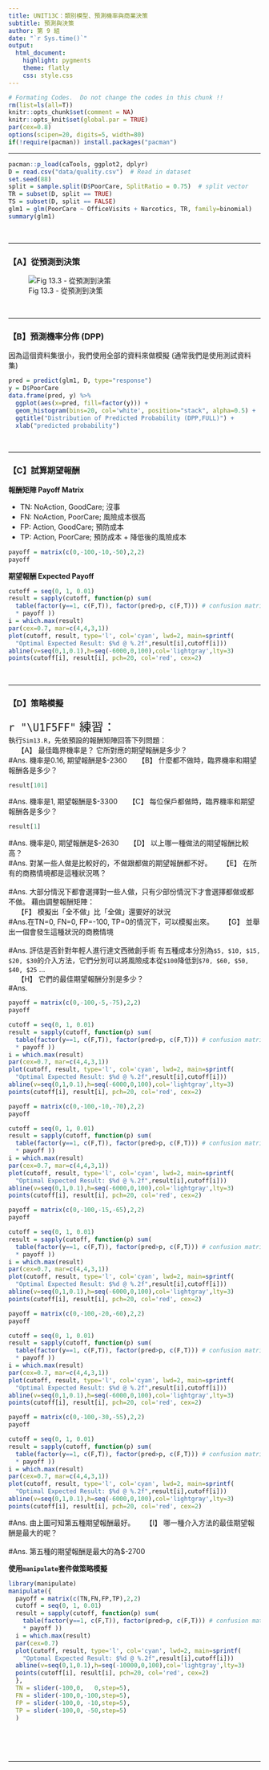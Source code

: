 ```yaml
---
title: UNIT13C：類別模型、預測機率與商業決策 
subtitle: 預測與決策
author: 第 9 組
date: "`r Sys.time()`"
output: 
  html_document:
    highlight: pygments
    theme: flatly
    css: style.css
---
```


```r
# Formating Codes.  Do not change the codes in this chunk !!
rm(list=ls(all=T))
knitr::opts_chunk$set(comment = NA)
knitr::opts_knit$set(global.par = TRUE)
par(cex=0.8)
options(scipen=20, digits=5, width=80)
if(!require(pacman)) install.packages("pacman")
```
<hr>

```r
pacman::p_load(caTools, ggplot2, dplyr)
D = read.csv("data/quality.csv")  # Read in dataset
set.seed(88)
split = sample.split(D$PoorCare, SplitRatio = 0.75)  # split vector
TR = subset(D, split == TRUE)
TS = subset(D, split == FALSE)
glm1 = glm(PoorCare ~ OfficeVisits + Narcotics, TR, family=binomial)
summary(glm1)
```
<br><hr>

### 【A】從預測到決策

![Fig 13.3 - 從預測到決策](Fig13.3.JPG)

<br><hr>

### 【B】預測機率分佈 (DPP)
因為這個資料集很小，我們使用全部的資料來做模擬 (通常我們是使用測試資料集)
```r
pred = predict(glm1, D, type="response")
y = D$PoorCare
data.frame(pred, y) %>% 
  ggplot(aes(x=pred, fill=factor(y))) + 
  geom_histogram(bins=20, col='white', position="stack", alpha=0.5) +
  ggtitle("Distribution of Predicted Probability (DPP,FULL)") +
  xlab("predicted probability")
```
<br><hr>

### 【C】試算期望報酬

**報酬矩陣 Payoff Matrix**

+ TN: NoAction, GoodCare; 沒事   
+ FN: NoAction, PoorCare; 風險成本很高 
+ FP: Action, GoodCare;   預防成本
+ TP: Action, PoorCare;   預防成本 + 降低後的風險成本

```r
payoff = matrix(c(0,-100,-10,-50),2,2)
payoff
```

**期望報酬 Expected Payoff**
```r
cutoff = seq(0, 1, 0.01)
result = sapply(cutoff, function(p) sum(
  table(factor(y==1, c(F,T)), factor(pred>p, c(F,T))) # confusion matrix
  * payoff ))
i = which.max(result)
par(cex=0.7, mar=c(4,4,3,1))
plot(cutoff, result, type='l', col='cyan', lwd=2, main=sprintf(
  "Optimal Expected Result: $%d @ %.2f",result[i],cutoff[i]))
abline(v=seq(0,1,0.1),h=seq(-6000,0,100),col='lightgray',lty=3)
points(cutoff[i], result[i], pch=20, col='red', cex=2)
```
<br><hr>

### 【D】策略模擬
<p class="qiz">
<span style="font-size:24px">`r "\U1F5FF"` 練習： </span><br>
執行`Sim13.R`，先依預設的報酬矩陣回答下列問題：<br>
&emsp; 【A】 最佳臨界機率是？ 它所對應的期望報酬是多少？<br>
#Ans. 機率是0.16, 期望報酬是$-2360
&emsp; 【B】 什麼都不做時，臨界機率和期望報酬各是多少？<br>
```r
result[101] 
```

#Ans. 機率是1, 期望報酬是$-3300
&emsp; 【C】 每位保戶都做時，臨界機率和期望報酬各是多少？<br>
```r
result[1] 
```

#Ans. 機率是0, 期望報酬是$-2630
&emsp; 【D】 以上哪一種做法的期望報酬比較高？<br>
#Ans. 對某一些人做是比較好的，不做跟都做的期望報酬都不好。
&emsp; 【E】 在所有的商務情境都是這種狀況嗎？<br><br>
#Ans. 大部分情況下都會選擇對一些人做，只有少部份情況下才會選擇都做或都不做。
藉由調整報酬矩陣：<br>
&emsp; 【F】 模擬出「全不做」比「全做」還要好的狀況<br>
#Ans.在TN=0, FN=0, FP=-100, TP=0的情況下，可以模擬出來。
&emsp; 【G】 並舉出一個會發生這種狀況的商務情境<br><br>
#Ans. 評估是否針對年輕人進行達文西微創手術
有五種成本分別為`$5, $10, $15, $20, $30`的介入方法，它們分別可以將風險成本從`$100`降低到`$70, $60, $50, $40, $25` ...<br>
&emsp; 【H】 它們的最佳期望報酬分別是多少？<br>
#Ans.
```r
payoff = matrix(c(0,-100,-5,-75),2,2)
payoff
```

```r
cutoff = seq(0, 1, 0.01)
result = sapply(cutoff, function(p) sum(
  table(factor(y==1, c(F,T)), factor(pred>p, c(F,T))) # confusion matrix
  * payoff ))
i = which.max(result)
par(cex=0.7, mar=c(4,4,3,1))
plot(cutoff, result, type='l', col='cyan', lwd=2, main=sprintf(
  "Optimal Expected Result: $%d @ %.2f",result[i],cutoff[i]))
abline(v=seq(0,1,0.1),h=seq(-6000,0,100),col='lightgray',lty=3)
points(cutoff[i], result[i], pch=20, col='red', cex=2)
```


```r
payoff = matrix(c(0,-100,-10,-70),2,2)
payoff
```


```r
cutoff = seq(0, 1, 0.01)
result = sapply(cutoff, function(p) sum(
  table(factor(y==1, c(F,T)), factor(pred>p, c(F,T))) # confusion matrix
  * payoff ))
i = which.max(result)
par(cex=0.7, mar=c(4,4,3,1))
plot(cutoff, result, type='l', col='cyan', lwd=2, main=sprintf(
  "Optimal Expected Result: $%d @ %.2f",result[i],cutoff[i]))
abline(v=seq(0,1,0.1),h=seq(-6000,0,100),col='lightgray',lty=3)
points(cutoff[i], result[i], pch=20, col='red', cex=2)
```


```r
payoff = matrix(c(0,-100,-15,-65),2,2)
payoff
```


```r
cutoff = seq(0, 1, 0.01)
result = sapply(cutoff, function(p) sum(
  table(factor(y==1, c(F,T)), factor(pred>p, c(F,T))) # confusion matrix
  * payoff ))
i = which.max(result)
par(cex=0.7, mar=c(4,4,3,1))
plot(cutoff, result, type='l', col='cyan', lwd=2, main=sprintf(
  "Optimal Expected Result: $%d @ %.2f",result[i],cutoff[i]))
abline(v=seq(0,1,0.1),h=seq(-6000,0,100),col='lightgray',lty=3)
points(cutoff[i], result[i], pch=20, col='red', cex=2)
```


```r
payoff = matrix(c(0,-100,-20,-60),2,2)
payoff
```

```r
cutoff = seq(0, 1, 0.01)
result = sapply(cutoff, function(p) sum(
  table(factor(y==1, c(F,T)), factor(pred>p, c(F,T))) # confusion matrix
  * payoff ))
i = which.max(result)
par(cex=0.7, mar=c(4,4,3,1))
plot(cutoff, result, type='l', col='cyan', lwd=2, main=sprintf(
  "Optimal Expected Result: $%d @ %.2f",result[i],cutoff[i]))
abline(v=seq(0,1,0.1),h=seq(-6000,0,100),col='lightgray',lty=3)
points(cutoff[i], result[i], pch=20, col='red', cex=2)
```


```r
payoff = matrix(c(0,-100,-30,-55),2,2)
payoff
```

```r
cutoff = seq(0, 1, 0.01)
result = sapply(cutoff, function(p) sum(
  table(factor(y==1, c(F,T)), factor(pred>p, c(F,T))) # confusion matrix
  * payoff ))
i = which.max(result)
par(cex=0.7, mar=c(4,4,3,1))
plot(cutoff, result, type='l', col='cyan', lwd=2, main=sprintf(
  "Optimal Expected Result: $%d @ %.2f",result[i],cutoff[i]))
abline(v=seq(0,1,0.1),h=seq(-6000,0,100),col='lightgray',lty=3)
points(cutoff[i], result[i], pch=20, col='red', cex=2)
```
#Ans. 由上圖可知第五種期望報酬最好。
&emsp; 【I】 哪一種介入方法的最佳期望報酬是最大的呢？<br><br>
#Ans. 第五種的期望報酬是最大的為$-2700
</p class="qiz">

**使用`manipulate`套件做策略模擬**
```r
library(manipulate)
manipulate({
  payoff = matrix(c(TN,FN,FP,TP),2,2)
  cutoff = seq(0, 1, 0.01)
  result = sapply(cutoff, function(p) sum(
    table(factor(y==1, c(F,T)), factor(pred>p, c(F,T))) # confusion matrix
    * payoff ))
  i = which.max(result)
  par(cex=0.7)
  plot(cutoff, result, type='l', col='cyan', lwd=2, main=sprintf(
    "Optomal Expected Result: $%d @ %.2f",result[i],cutoff[i]))
  abline(v=seq(0,1,0.1),h=seq(-10000,0,100),col='lightgray',lty=3)
  points(cutoff[i], result[i], pch=20, col='red', cex=2)
  },
  TN = slider(-100,0,   0,step=5),
  FN = slider(-100,0,-100,step=5),
  FP = slider(-100,0, -10,step=5),
  TP = slider(-100,0, -50,step=5)
  ) 
```



<br><br><br><hr>
